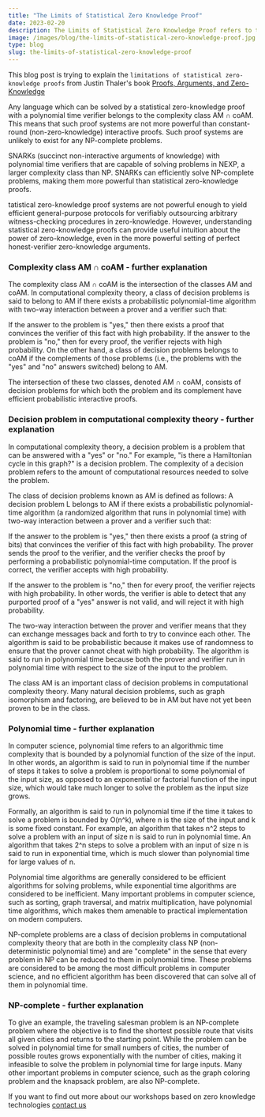 ```yaml
---
title: "The Limits of Statistical Zero Knowledge Proof"
date: 2023-02-20
description: The Limits of Statistical Zero Knowledge Proof refers to the constraints on the power of statistical zero-knowledge proofs, which are less powerful than constant-round interactive proofs and are unlikely to exist for NP-complete problems.
image: /images/blog/the-limits-of-statistical-zero-knowledge-proof.jpg
type: blog
slug: the-limits-of-statistical-zero-knowledge-proof
---
```


This blog post is trying to explain the `limitations of statistical zero-knowledge proofs` from Justin Thaler's book [Proofs, Arguments, and Zero-Knowledge](https://people.cs.georgetown.edu/jthaler/ProofsArgsAndZK.pdf)

Any language which can be solved by a statistical zero-knowledge proof with a polynomial time verifier belongs to the complexity class AM ∩ coAM. This means that such proof systems are not more powerful than constant-round (non-zero-knowledge) interactive proofs. Such proof systems are unlikely to exist for any NP-complete problems.

SNARKs (succinct non-interactive arguments of knowledge) with polynomial time verifiers that are capable of solving problems in NEXP, a larger complexity class than NP. SNARKs can efficiently solve NP-complete problems, making them more powerful than statistical zero-knowledge proofs.

tatistical zero-knowledge proof systems are not powerful enough to yield efficient general-purpose protocols for verifiably outsourcing arbitrary witness-checking procedures in zero-knowledge. However, understanding statistical zero-knowledge proofs can provide useful intuition about the power of zero-knowledge, even in the more powerful setting of perfect honest-verifier zero-knowledge arguments.

### Complexity class AM ∩ coAM - further explanation

The complexity class AM ∩ coAM is the intersection of the classes AM and coAM. In computational complexity theory, a class of decision problems is said to belong to AM if there exists a probabilistic polynomial-time algorithm with two-way interaction between a prover and a verifier such that:

If the answer to the problem is "yes," then there exists a proof that convinces the verifier of this fact with high probability.
If the answer to the problem is "no," then for every proof, the verifier rejects with high probability.
On the other hand, a class of decision problems belongs to coAM if the complements of those problems (i.e., the problems with the "yes" and "no" answers switched) belong to AM.

The intersection of these two classes, denoted AM ∩ coAM, consists of decision problems for which both the problem and its complement have efficient probabilistic interactive proofs.

### Decision problem in computational complexity theory - further explanation

In computational complexity theory, a decision problem is a problem that can be answered with a "yes" or "no." For example, "is there a Hamiltonian cycle in this graph?" is a decision problem. The complexity of a decision problem refers to the amount of computational resources needed to solve the problem.

The class of decision problems known as AM is defined as follows: A decision problem L belongs to AM if there exists a probabilistic polynomial-time algorithm (a randomized algorithm that runs in polynomial time) with two-way interaction between a prover and a verifier such that:

If the answer to the problem is "yes," then there exists a proof (a string of bits) that convinces the verifier of this fact with high probability. The prover sends the proof to the verifier, and the verifier checks the proof by performing a probabilistic polynomial-time computation. If the proof is correct, the verifier accepts with high probability.

If the answer to the problem is "no," then for every proof, the verifier rejects with high probability. In other words, the verifier is able to detect that any purported proof of a "yes" answer is not valid, and will reject it with high probability.

The two-way interaction between the prover and verifier means that they can exchange messages back and forth to try to convince each other. The algorithm is said to be probabilistic because it makes use of randomness to ensure that the prover cannot cheat with high probability. The algorithm is said to run in polynomial time because both the prover and verifier run in polynomial time with respect to the size of the input to the problem.

The class AM is an important class of decision problems in computational complexity theory. Many natural decision problems, such as graph isomorphism and factoring, are believed to be in AM but have not yet been proven to be in the class.

### Polynomial time - further explanation

In computer science, polynomial time refers to an algorithmic time complexity that is bounded by a polynomial function of the size of the input. In other words, an algorithm is said to run in polynomial time if the number of steps it takes to solve a problem is proportional to some polynomial of the input size, as opposed to an exponential or factorial function of the input size, which would take much longer to solve the problem as the input size grows.

Formally, an algorithm is said to run in polynomial time if the time it takes to solve a problem is bounded by O(n^k), where n is the size of the input and k is some fixed constant. For example, an algorithm that takes n^2 steps to solve a problem with an input of size n is said to run in polynomial time. An algorithm that takes 2^n steps to solve a problem with an input of size n is said to run in exponential time, which is much slower than polynomial time for large values of n.

Polynomial time algorithms are generally considered to be efficient algorithms for solving problems, while exponential time algorithms are considered to be inefficient. Many important problems in computer science, such as sorting, graph traversal, and matrix multiplication, have polynomial time algorithms, which makes them amenable to practical implementation on modern computers.

NP-complete problems are a class of decision problems in computational complexity theory that are both in the complexity class NP (non-deterministic polynomial time) and are "complete" in the sense that every problem in NP can be reduced to them in polynomial time. These problems are considered to be among the most difficult problems in computer science, and no efficient algorithm has been discovered that can solve all of them in polynomial time.

### NP-complete - further explanation

To give an example, the traveling salesman problem is an NP-complete problem where the objective is to find the shortest possible route that visits all given cities and returns to the starting point. While the problem can be solved in polynomial time for small numbers of cities, the number of possible routes grows exponentially with the number of cities, making it infeasible to solve the problem in polynomial time for large inputs. Many other important problems in computer science, such as the graph coloring problem and the knapsack problem, are also NP-complete.

If you want to find out more about our workshops based on zero knowledge technologies 
[contact us](/contact)








